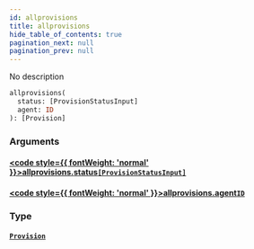```yaml
---
id: allprovisions
title: allprovisions
hide_table_of_contents: true
pagination_next: null
pagination_prev: null
---
```








No description

```graphql
allprovisions(
  status: [ProvisionStatusInput]
  agent: ID
): [Provision]
```


### Arguments

#### [<code style={{ fontWeight: 'normal' }}>allprovisions.<b>status</b></code>](#)<Bullet />[`[ProvisionStatusInput]`](/docs/schemas/arkitekt/enums/provision-status-input) <Badge class="secondary" text="list"/> <Badge class="secondary" text="enum"/>
> 
> 

#### [<code style={{ fontWeight: 'normal' }}>allprovisions.<b>agent</b></code>](#)<Bullet />[`ID`](/docs/schemas/arkitekt/scalars/id) <Badge class="secondary" text="scalar"/>
> 
> 

### Type

#### [`Provision`](/docs/schemas/arkitekt/objects/provision) <Badge class="secondary" text="object"/>
> 
> 





